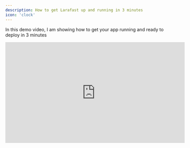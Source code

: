 ```yaml
---
description: How to get Larafast up and running in 3 minutes
icon: 'clock'
---
```


In this demo video, I am showing how to get your app running and ready to deploy in 3 minutes

<iframe
    width="560"
    height="315"
    src="https://www.youtube.com/embed/L1swbvFab8Y"
    title="How to get Larafast up and running in 3 minutes"
    frameborder="0"
    allow="accelerometer; autoplay; clipboard-write; encrypted-media; gyroscope; picture-in-picture"
    allowfullscreen
></iframe>
